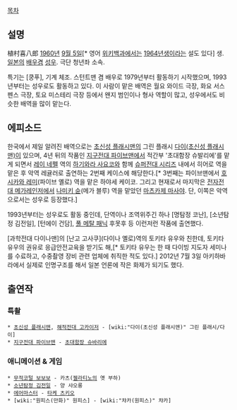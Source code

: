 [[목차]]
== 설명 ==
植村喜八郎
[[1960년]] [[9월 5일]][* 영어 [[위키백과]]에서는 [[1964년]]생이라는 설도 있다] 생. [[일본]]의 [[배우]]겸 [[성우]]. 극단 청년좌 소속.

특기는 [쿵푸], 기계 체조. 스턴트맨 겸 배우로 1979년부터 활동하기 시작했으며, 1993년부터는 성우로도 활동하고 있다. 이 사람이 맡은 배역은 월요 와이드 극장, 화요 서스펜스 극장, 토요 미스테리 극장 등에서 왠지 범인이나 형사 역할이 많고, 성우에서도 비슷한 배역을 많이 맡는다.
== 에피소드 ==
한국에서 제일 알려진 배역으로는 [[초신성 플래시맨]]의 그린 플래시 [[다이(초신성 플래시맨)]]이 있으며, 4년 뒤의 작품인 [[지구전대 파이브맨]]에서 적간부 '초대함장 슈발리에'를 맡게 되면서 [[레이 네펠]] 역의 [[하기와라 사요코]]와 함께 [[슈퍼전대 시리즈]] 내에서 히어로 역을 맡은 후 악역 레귤러로 출연하는 2번째 케이스에 해당한다.[* 3번째는 파이브맨에서 [[호시카와 레미]](파이브 옐로) 역을 맡은 하야세 케이코. 그리고 현재로서 마지막은 [[전자전대 메가레인저]]에서 [[나미키 슌]](메가 블루) 역을 맡았던 [[마츠카제 마사야]]. 단, 이쪽은 악역으로서는 성우로 등장했다.]

1993년부터는 성우로도 활동 중인데, 단역이나 조역위주긴 하나 [명탐정 코난], [소년탐정 김전일], [턴에이 건담], [[풀 메탈 패닉]] 후못후 등 이런저런 작품에 출연했다.

[과학전대 다이나맨]의 [난고 고사쿠](다이나 옐로)역의 토키타 유우와 친한데, 토키타 유우의 권유로 응급안전교육을 받기도 해,[* 토키타 유우는 한 때 다이빙 지도자 세미나를 수료하고, 수중촬영 장비 관련 업체에 취직한 적도 있다.] 2012년 7월 3일 아키하바라에서 실제로 인명구조를 해서 일본 언론에 작은 화제가 되기도 했다.


== 출연작 ==
=== 특촬 ===
 * [[초신성 플래시맨]], [[해적전대 고카이저]] - [wiki:"다이(초신성 플래시맨)" 그린 플래시/다이]
 * [[지구전대 파이브맨]] - [[초대함장 슈바리에]]

=== 애니메이션 & 게임 ===
 * [[무적코털 보보보]] - 카츠([[젤라티노]]의 옛 부하)
 * [[소년탐정 김전일]] - 양 샤오롱
 * [[에어마스터]] - [[타케 츠키오]]
 * [wiki:"원피스(만화)" 원피스] - [wiki:"챠카(원피스)" 챠카]
